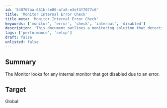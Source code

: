 ```yaml
---
id: '540767aa-651b-4e80-afa6-e3ef4f7077c6'
title: 'Monitor Internal Error Check'
title_meta: 'Monitor Internal Error Check'
keywords: ['monitor', 'error', 'check', 'internal', 'disabled']
description: 'This document outlines a monitoring solution that detects any internal monitors that have been disabled due to errors, ensuring system integrity and performance.'
tags: ['performance', 'setup']
draft: false
unlisted: false
---
```

## Summary

The Monitor looks for any internal monitor that got disabled due to an error.

## Target

Global












